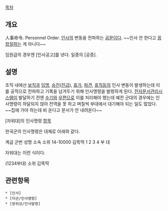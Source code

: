 [[목차]]
== 개요 ==
人事命令. Personnel Order. [[인사]]의 변동을 전파하는 [[공문]]이다. ~~인사 안 한다고 [[꼽창]]질하는 게 아니다~~

임원급의 경우엔 [인사공고]를 낸다. 일종의 [공증].
== 설명 ==
조직 내에선 [[보직]]과 [[임명]], [[승진]]([[진급]]), [[휴가]], [[파견]], [[휴직]]등의 인사 변동이 발생하는데 이를 공적으로 전파하고 기록을 남겨두기 위해 인사명령을 발령하게 된다. [[전자문서관리시스템]]이 발달하기 전엔 [[수기]]와 [[우편]]으로 이를 처리해야 했는데 예전 군대의 경우에는 인사명령이 하달되지 않아 전역을 못 하고 며칠씩 부대에서 대기해야 되는 일도 많았다. ~~집에 가야 하는데 비 온다고 문서가 안 내려온다~~

[자위대]의 인사명령 [http://www.mod.go.jp/j/press/sankou/2014/01/01a.pdf 항목]

한국군의 인사명령은 대체로 아래와 같다.

계급                 군번                    성명                       소속
소위               14-10000                  김똑딱                   1 2 3 4 부 대

자위대는 이런 식이다.

(1234부대)               소위                                          김똑딱

== 관련항목 ==
 * [인사]
 * [미군/인사명령]
 * [방위성/인사발령]

